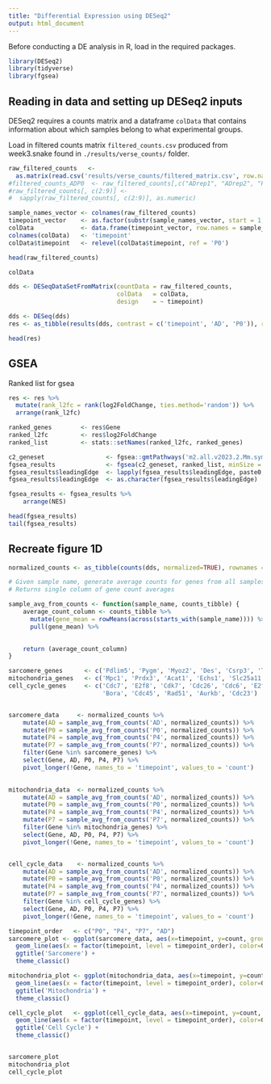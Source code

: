 ```yaml
---
title: "Differential Expression using DESeq2"
output: html_document
---
```

Before conducting a DE analysis in R, load in the required packages.
``` r
library(DESeq2)
library(tidyverse)
library(fgsea)
```

## Reading in data and setting up DESeq2 inputs
DESeq2 requires a counts matrix and a dataframe `colData` that contains information about which samples belong to what experimental groups. 

Load in filtered counts matrix `filtered_counts.csv` produced from week3.snake found in `./results/verse_counts/` folder.

``` r
raw_filtered_counts   <- 
  as.matrix(read.csv('results/verse_counts/filtered_matrix.csv', row.names = 1))
#filtered_counts_ADP0  <- raw_filtered_counts[,c("ADrep1", "ADrep2", "P0rep1", "P0rep2")]
#raw_filtered_counts[, c(2:9)] <-
#  sapply(raw_filtered_counts[, c(2:9)], as.numeric)

sample_names_vector <- colnames(raw_filtered_counts)
timepoint_vector    <- as.factor(substr(sample_names_vector, start = 1, stop = 2))
colData             <- data.frame(timepoint_vector, row.names = sample_names_vector)
colnames(colData)   <- 'timepoint'
colData$timepoint   <- relevel(colData$timepoint, ref = 'P0')
```

``` r
head(raw_filtered_counts)
```
``` r
colData
```
``` r
dds <- DESeqDataSetFromMatrix(countData = raw_filtered_counts,
                              colData   = colData,
                              design    = ~ timepoint)
```

``` r
dds <- DESeq(dds)
res <- as_tibble(results(dds, contrast = c('timepoint', 'AD', 'P0')), rownames = 'Gene')
```

``` r
head(res)
```

## GSEA
Ranked list for gsea
``` r
res <- res %>% 
  mutate(rank_l2fc = rank(log2FoldChange, ties.method='random')) %>%
  arrange(rank_l2fc)

ranked_genes        <- res$Gene
ranked_l2fc         <- res$log2FoldChange
ranked_list         <- stats::setNames(ranked_l2fc, ranked_genes)
```

``` r
c2_geneset                 <- fgsea::gmtPathways('m2.all.v2023.2.Mm.symbols.gmt')
fgsea_results              <- fgsea(c2_geneset, ranked_list, minSize = 15, maxSize = 500)
fgsea_results$leadingEdge  <- lapply(fgsea_results$leadingEdge, paste0, collapse=',')
fgsea_results$leadingEdge  <- as.character(fgsea_results$leadingEdge)
```

``` r
fgsea_results <- fgsea_results %>%
    arrange(NES)

head(fgsea_results)
tail(fgsea_results)
```




## Recreate figure 1D

``` r
normalized_counts <- as_tibble(counts(dds, normalized=TRUE), rownames = 'Gene')
```

``` r
# Given sample name, generate average counts for genes from all samples
# Returns single column of gene count averages

sample_avg_from_counts <- function(sample_name, counts_tibble) {
    average_count_column <- counts_tibble %>%
      mutate(gene_mean = rowMeans(across(starts_with(sample_name)))) %>%
      pull(gene_mean) %>%
      

    return (average_count_column)
}

```

``` r
sarcomere_genes      <- c('Pdlim5', 'Pygm', 'Myoz2', 'Des', 'Csrp3', 'Tcap', 'Cryab')
mitochondria_genes   <- c('Mpc1', 'Prdx3', 'Acat1', 'Echs1', 'Slc25a11', 'Phyh')
cell_cycle_genes     <- c('Cdc7', 'E2f8', 'Cdk7', 'Cdc26', 'Cdc6', 'E2f1', 'Cdc27', 
                          'Bora', 'Cdc45', 'Rad51', 'Aurkb', 'Cdc23')


sarcomere_data     <- normalized_counts %>%
    mutate(AD = sample_avg_from_counts('AD', normalized_counts)) %>%
    mutate(P0 = sample_avg_from_counts('P0', normalized_counts)) %>%
    mutate(P4 = sample_avg_from_counts('P4', normalized_counts)) %>%
    mutate(P7 = sample_avg_from_counts('P7', normalized_counts)) %>%
    filter(Gene %in% sarcomere_genes) %>% 
    select(Gene, AD, P0, P4, P7) %>%  
    pivot_longer(!Gene, names_to = 'timepoint', values_to = 'count')
    

mitochondria_data  <- normalized_counts %>%
    mutate(AD = sample_avg_from_counts('AD', normalized_counts)) %>%
    mutate(P0 = sample_avg_from_counts('P0', normalized_counts)) %>%
    mutate(P4 = sample_avg_from_counts('P4', normalized_counts)) %>%
    mutate(P7 = sample_avg_from_counts('P7', normalized_counts)) %>%
    filter(Gene %in% mitochondria_genes) %>%
    select(Gene, AD, P0, P4, P7) %>%  
    pivot_longer(!Gene, names_to = 'timepoint', values_to = 'count')


cell_cycle_data    <- normalized_counts %>%
    mutate(AD = sample_avg_from_counts('AD', normalized_counts)) %>%
    mutate(P0 = sample_avg_from_counts('P0', normalized_counts)) %>%
    mutate(P4 = sample_avg_from_counts('P4', normalized_counts)) %>%
    mutate(P7 = sample_avg_from_counts('P7', normalized_counts)) %>%
    filter(Gene %in% cell_cycle_genes) %>%
    select(Gene, AD, P0, P4, P7) %>%  
    pivot_longer(!Gene, names_to = 'timepoint', values_to = 'count')
```

``` r
timepoint_order   <- c("P0", "P4", "P7", "AD")
sarcomere_plot <- ggplot(sarcomere_data, aes(x=timepoint, y=count, group=Gene)) + 
  geom_line(aes(x = factor(timepoint, level = timepoint_order), color=Gene)) + 
  ggtitle('Sarcomere') +
  theme_classic()

mitochondria_plot <- ggplot(mitochondria_data, aes(x=timepoint, y=count, group=Gene)) + 
  geom_line(aes(x = factor(timepoint, level = timepoint_order), color=Gene)) + 
  ggtitle('Mitochondria') +
  theme_classic()

cell_cycle_plot   <- ggplot(cell_cycle_data, aes(x=timepoint, y=count, group=Gene)) + 
  geom_line(aes(x = factor(timepoint, level = timepoint_order), color=Gene)) + 
  ggtitle('Cell Cycle') +
  theme_classic()  


sarcomere_plot
mitochondria_plot
cell_cycle_plot

```


